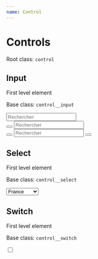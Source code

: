 ```yaml
---
name: Control
---
```



# Controls

Root class: `control`

## Input

First level element

Base class: `control__input`

<DocumentationWrapper>
  <div class="control u-mb-md">
    <input type="text"  class="control__input m-primary" placeholder="Rechercher" />
  </div>
</DocumentationWrapper>

<DocumentationWrapper>
 <div class="control u-mb-md">
    <button class="btn m-primary m-r10-left">
        <i class="fa fa-search icon"></i>
    </button>
    <input type="text"  class="control__input m-secondary m-r10-right" placeholder="Rechercher" />
  </div>
</DocumentationWrapper>

<DocumentationWrapper>
 <div class="control ">
   <button class="btn m-primary m-r10-left">
        <i class="fa fa-search icon"></i>
    </button>
    <input type="text"  class="control__input m-tertiary" placeholder="Rechercher" />
     <button class="btn m-primary m-r10-right">
        <i class="fa fa-search icon"></i>
    </button>
  </div>
</DocumentationWrapper>

## Select

First level element

Base class: `control__select`

<DocumentationWrapper>
 <div class="control ">
    <div class="control__select m-primary">
      <select>
      <option value="France">France</option>
      <option value="Allemagne">Allemagne</option>
      <option value="Japon">Japon</option>
      <option value="Russie">Russie</option>
    </select>
    </div>
    
    
    
  </div>
</DocumentationWrapper>

## Switch

First level element

Base class: `control__switch`

<DocumentationWrapper>
 <div class="control ">
    <div class="control__switch">
      <input type="checkbox" id="toggle" class="switch-box" />
      <label for="toggle" class="switch-handler"></label> 
    </div>
  
  </div>
</DocumentationWrapper>

